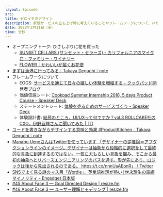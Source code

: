 ```yaml
---
layout: Episode
src: 
title: ゼロイチのデザイン
description: 新規サービスの立ち上げ時に考えていることやフレームワークについて、いただいたお便りに答える形で話しました。
date: 2022年2月11日（金）
time: 分秒
---
```


- オープニングトーク: ひさしぶりに花を買った
  - [SUNSET CELLARS (サンセット・セラーズ) - カリフォルニアのマイクロ・ファミリー・ワイナリー](https://sunsetcellars.jp/)
  - [FLOWER｜かわいいが届くお花便](https://flowr.is/)
- [まずは漁港に行ってみる｜Takaya Deguchi｜note](https://note.com/dex1t/n/nb7b7768d11de)
- フレームワークについて
  - EOGS: [サービスを通じて日々の嬉しい体験を増幅する - クックパッド開発者ブログ](https://techlife.cookpad.com/entry/2015/06/01/135804)
  - 価値仮説シート: [Cookpad Summer Internship 2018, 5 days Product Course - Speaker Deck](https://speakerdeck.com/dex1t/cookpad-summer-internship-2018-5-days-product-course?slide=48)
  - ステートメントシート: [体験を売るためのサービスづくり - Speaker Deck](https://speakerdeck.com/dex1t/ti-yan-womai-rutamefalsesabisudukuri?slide=80)
  - 体験設計書: [結局のところ、UI/UXって何ですか？vol.3 ROLLCAKE社のCXO、伊野亘輝さんに聞いてみた | TD](https://www.td-media.net/interview/what-is-ui-ux-vol-3/)
- [コードを書きながらデザインする意味と効果 #ProductKitchen｜Takaya Deguchi｜note](https://note.com/dex1t/n/n0e96772c2698)
- [Manabu UenoさんはTwitterを使っています 「デザイナーの逆推論＝アブダクションラインのイメージ。デザイナーは抽象から段階的に選択をして最終的な具象に到達するのではない。一気に尤もらしい具象を掴み、そこから最初の抽象へとリバースエンジニアリングのパスを通す。形が先にあり、ロジックは後から見出されるのである。 https://t.co/nnnUaAEonR」 / Twitter](https://twitter.com/manabuueno/status/1150082064609267712)
- [SNSでよく見る謎のマス目「Wordle」。英単語推理が熱い│世永玲生の電網マイノリティ - Engadget 日本版](https://japanese.engadget.com/wordle-070039239.html)
- [#45 About Face 3 — Goal Directed Design | resize.fm](https://resize.fm/ep/45-about-face-3-goal-directed-design)
- [#46 About Face 3 — ユーザー理解とモデリング | resize.fm](https://resize.fm/ep/46-about-face-3-user-research-and-modeling)
